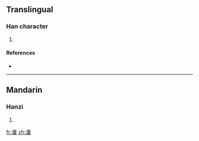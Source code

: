 ==Translingual==

===Han character===
{{Han char|rn=85|rad=水|as=15|sn=18|four=|canj=水十戈一 (EJIM)}}

# {{defn|Han|sort=水15}}

====References====
* {{Han ref|kx=0659.120|dkj=18608|hdz=31776.050|uh=7010|ud=28688}}

----

==Mandarin==

===Hanzi===
{{cmn-hanzi|pin=[[bào]] ([[bao4]]), [[bó]] ([[bo2]]), [[jiān]] ([[jian1]])|wg=pao<sup>4</sup>, po<sup>2</sup>, chien<sup>1</sup>}}

# {{defn|Mandarin}}

[[fr:瀐]]
[[zh:瀐]]